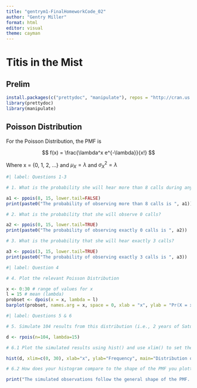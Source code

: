 ```yaml
---
title: "gentrym1-FinalHomeworkCode_02"
author: "Gentry Miller"
format: html
editor: visual
theme: cayman
---
```


# Titis in the Mist

## Prelim

```r
install.packages(c("prettydoc", "manipulate"), repos = "http://cran.us.r-project.org")
library(prettydoc)
library(manipulate)
```

## Poisson Distribution

For the Poisson Distribution, the PMF is

$$ f(x) = \frac{\lambda^x e^{-\lambda}}{x!} $$

Where x = {0, 1, 2, ...} and $\mu_X = \lambda$ and $\sigma^2_X = \lambda$

```r
#| label: Questions 1-3

# 1. What is the probability she will hear more than 8 calls during any given session?

a1 <- ppois(8, 15, lower.tail=FALSE)
print(paste0("The probability of observing more than 8 calls is ", a1))

# 2. What is the probability that she will observe 0 calls?

a2 <- ppois(0, 15, lower.tail=TRUE)
print(paste0("The probability of observing exactly 0 calls is ", a2))

# 3. What is the probability that she will hear exactly 3 calls?

a3 <- ppois(3, 15, lower.tail=TRUE)
print(paste0("The probability of observing exactly 3 calls is ", a3))
```

```r
#| label: Question 4

# 4. Plot the relevant Poisson Distribution

x <- 0:30 # range of values for x
l = 15 # mean (lambda)
probset <- dpois(x = x, lambda = l)
barplot(probset, names.arg = x, space = 0, xlab = "x", ylab = "Pr(X = x)", main = "Probability Mass Function", col="lightblue")
```

```r
#| label: Questions 5 & 6

# 5. Simulate 104 results from this distribution (i.e., 2 years of Saturday monitoring sessions).

d <- rpois(n=104, lambda=15)

# 6.1 Plot the simulated results using hist() and use xlim() to set the horizontal limits to be from 0 to 30.

hist(d, xlim=c(0, 30), xlab="x", ylab="Frequency", main="Distribution of Simulated Observations", col="bisque2")

# 6.2 How does your histogram compare to the shape of the PMF you plotted above?

print("The simulated observations follow the general shape of the PMF. When I increased n from 104 to 10^4, the shape was even more similar because as n increases the histogram will converge on the PMF (where n = infinity)")
```
